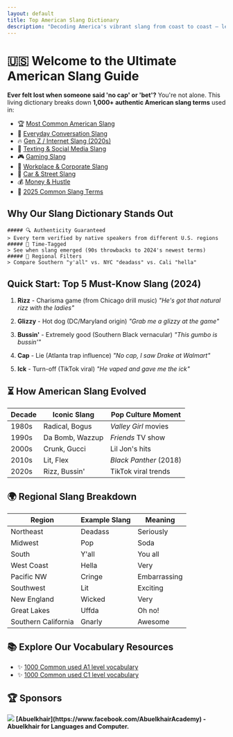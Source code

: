 ```yaml
---
layout: default
title: Top American Slang Dictionary
description: "Decoding America's vibrant slang from coast to coast – learn the language of the streets, internet, and pop culture"
---
```



# 🇺🇸 Welcome to the Ultimate American Slang Guide

**Ever felt lost when someone said 'no cap' or 'bet'?** You're not alone. This living dictionary breaks down **1,000+ authentic American slang terms** used in:

- 🏆 [Most Common American Slang](/top)
- 💬 [Everyday Conversation Slang](/everyday)
- 🔥 [Gen Z / Internet Slang (2020s)](/genz)
- 📱 [Texting & Social Media Slang](/texting)
- 🎮 [Gaming Slang](/gaming)
- 🏢 [Workplace & Corporate Slang](/work)
- 🚗 [Car & Street Slang](/car)
- 💰 [Money & Hustle](/money)
- 📅 [2025 Common Slang Terms](/top2025)

## Why Our Slang Dictionary Stands Out

    ##### 🔍 Authenticity Guaranteed
    > Every term verified by native speakers from different U.S. regions
    ##### 📅 Time-Tagged
    > See when slang emerged (90s throwbacks to 2024's newest terms)
    ##### 📍 Regional Filters
    > Compare Southern "y'all" vs. NYC "deadass" vs. Cali "hella"

## Quick Start: Top 5 Must-Know Slang (2024)

1. **Rizz** - Charisma game (from Chicago drill music)
   _"He's got that natural rizz with the ladies"_

2. **Glizzy** - Hot dog (DC/Maryland origin)
   _"Grab me a glizzy at the game"_

3. **Bussin'** - Extremely good (Southern Black vernacular)
   _"This gumbo is bussin'"_

4. **Cap** - Lie (Atlanta trap influence)
   _"No cap, I saw Drake at Walmart"_

5. **Ick** - Turn-off (TikTok viral)
   _"He vaped and gave me the ick"_

## ⏳ How American Slang Evolved

| Decade | Iconic Slang    | Pop Culture Moment     |
| ------ | --------------- | ---------------------- |
| 1980s  | Radical, Bogus  | _Valley Girl_ movies   |
| 1990s  | Da Bomb, Wazzup | _Friends_ TV show      |
| 2000s  | Crunk, Gucci    | Lil Jon's hits         |
| 2010s  | Lit, Flex       | _Black Panther_ (2018) |
| 2020s  | Rizz, Bussin'   | TikTok viral trends    |

## 🌍 Regional Slang Breakdown

| Region              | Example Slang | Meaning      |
| ------------------- | ------------- | ------------ |
| Northeast           | Deadass       | Seriously    |
| Midwest             | Pop           | Soda         |
| South               | Y'all         | You all      |
| West Coast          | Hella         | Very         |
| Pacific NW          | Cringe        | Embarrassing |
| Southwest           | Lit           | Exciting     |
| New England         | Wicked        | Very         |
| Great Lakes         | Uffda         | Oh no!       |
| Southern California | Gnarly        | Awesome      |

## 📚 Explore Our Vocabulary Resources

- ✨ [1000 Common used A1 level vocabulary](/vocabulary/a1)
- ✨ [1000 Common used C1 level vocabulary](/vocabulary/c1)

## 🏆 Sponsors

<div className="flex item-center direction-row x:mt-4">
  <Image width={50} height={50} src="/abuelkhair.jpg" className="x:mx-2" />
  <b>
    [Abuelkhair](https://www.facebook.com/AbuelkhairAcademy) - Abuelkhair for
    Languages and Computer.
  </b>
</div>
